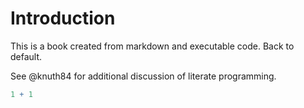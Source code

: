 # Introduction

This is a book created from markdown and executable code.
Back to default.

See @knuth84 for additional discussion of literate programming.

```r
1 + 1
```

